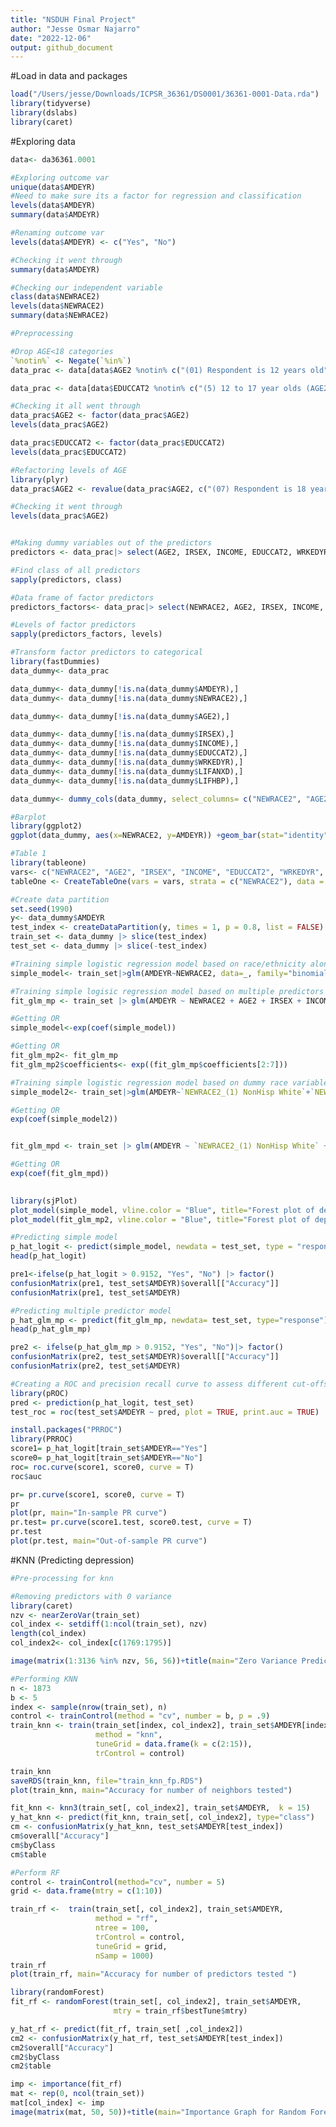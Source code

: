 ```yaml
---
title: "NSDUH Final Project"
author: "Jesse Osmar Najarro"
date: "2022-12-06"
output: github_document
---
```

#Load in data and packages 
```r
load("/Users/jesse/Downloads/ICPSR_36361/DS0001/36361-0001-Data.rda")
library(tidyverse)
library(dslabs)
library(caret)
```

#Exploring data
```r
data<- da36361.0001

#Exploring outcome var 
unique(data$AMDEYR)
#Need to make sure its a factor for regression and classification
levels(data$AMDEYR) 
summary(data$AMDEYR)

#Renaming outcome var 
levels(data$AMDEYR) <- c("Yes", "No")

#Checking it went through
summary(data$AMDEYR)

#Checking our independent variable
class(data$NEWRACE2)
levels(data$NEWRACE2)
summary(data$NEWRACE2)
```


```r
#Preprocessing 

#Drop AGE<18 categories
`%notin%` <- Negate(`%in%`)
data_prac <- data[data$AGE2 %notin% c("(01) Respondent is 12 years old", "(02) Respondent is 13 years old", "(03) Respondent is 14 years old", "(04) Respondent is 15 years old", "(05) Respondent is 16 years old", "(06) Respondent is 17 years old"), ]

data_prac <- data[data$EDUCCAT2 %notin% c("(5) 12 to 17 year olds (AGE2<=6)"), ]

#Checking it all went through
data_prac$AGE2 <- factor(data_prac$AGE2)
levels(data_prac$AGE2)

data_prac$EDUCCAT2 <- factor(data_prac$EDUCCAT2)
levels(data_prac$EDUCCAT2)

#Refactoring levels of AGE
library(plyr)
data_prac$AGE2 <- revalue(data_prac$AGE2, c("(07) Respondent is 18 years old" = "(1) Respondent is 18 years old", '(08) Respondent is 19 years old' = '(2) Respondent is 19 years old', '(09) Respondent is 20 years old' = '(3) Respondent is 20 years old', '(10) Respondent is 21 years old'='(4) Respondent is 21 years old', '(11) Respondent is 22 or 23 years old'='(5) Respondent is 22 or 23 years old', '(12) Respondent is 24 or 25 years old'='(6) Respondent is 24 or 25 years old', '(13) Respondent is between 26 and 29 years old'='(7) Respondent is between 26 and 29 years old', '(14) Respondent is between 30 and 34 years old' = '(8) Respondent is between 30 and 34 years old', '(15) Respondent is between 35 and 49 years old'= '(9) Respondent is between 35 and 49 years old', '(16) Respondent is between 50 and 64 years old'='(10) Respondent is between 50 and 64 years old', '(17) Respondent is 65 years old or older'= '(11) Respondent is 65 years old or older'))

#Checking it went through
levels(data_prac$AGE2)


#Making dummy variables out of the predictors 
predictors <- data_prac|> select(AGE2, IRSEX, INCOME, EDUCCAT2, WRKEDYR, ALCDAYS, CIG30USE, LIFANXD, LIFDIAB, LIFHBP)

#Find class of all predictors
sapply(predictors, class)

#Data frame of factor predictors 
predictors_factors<- data_prac|> select(NEWRACE2, AGE2, IRSEX, INCOME, EDUCCAT2, WRKEDYR, LIFANXD, LIFDIAB, LIFHBP)

#Levels of factor predictors 
sapply(predictors_factors, levels)

#Transform factor predictors to categorical 
library(fastDummies)
data_dummy<- data_prac

data_dummy<- data_dummy[!is.na(data_dummy$AMDEYR),]
data_dummy<- data_dummy[!is.na(data_dummy$NEWRACE2),]

data_dummy<- data_dummy[!is.na(data_dummy$AGE2),]

data_dummy<- data_dummy[!is.na(data_dummy$IRSEX),]
data_dummy<- data_dummy[!is.na(data_dummy$INCOME),]
data_dummy<- data_dummy[!is.na(data_dummy$EDUCCAT2),]
data_dummy<- data_dummy[!is.na(data_dummy$WRKEDYR),]
data_dummy<- data_dummy[!is.na(data_dummy$LIFANXD),]
data_dummy<- data_dummy[!is.na(data_dummy$LIFHBP),]

data_dummy<- dummy_cols(data_dummy, select_columns= c("NEWRACE2", "AGE2", "IRSEX", "INCOME", "EDUCCAT2", "WRKEDYR", "LIFANXD", "LIFDIAB", "LIFHBP"),ignore_na=TRUE)

#Barplot 
library(ggplot2)
ggplot(data_dummy, aes(x=NEWRACE2, y=AMDEYR)) +geom_bar(stat="identity", fill="red") + ggtitle("Bar plot of depression by race/ethnicity")+ theme(axis.text.x = element_text(angle = 25, vjust = 0.8, hjust=1))+ylab("Depression Count") + theme(axis.title.x = element_text(hjust=1)) +  theme(axis.text.y=element_blank()) 
```

```r
#Table 1 
library(tableone)
vars<- c("NEWRACE2", "AGE2", "IRSEX", "INCOME", "EDUCCAT2", "WRKEDYR", "LIFANXD", "LIFDIAB", "LIFHBP")
tableOne <- CreateTableOne(vars = vars, strata = c("NEWRACE2"), data = data_dummy)
```


```r
#Create data partition 
set.seed(1990)
y<- data_dummy$AMDEYR
test_index <- createDataPartition(y, times = 1, p = 0.8, list = FALSE)
train_set <- data_dummy |> slice(test_index)
test_set <- data_dummy |> slice(-test_index)
```


```r
#Training simple logistic regression model based on race/ethnicity alone 
simple_model<- train_set|>glm(AMDEYR~NEWRACE2, data=_, family="binomial")

#Training simple logisic regression model based on multiple predictors
fit_glm_mp <- train_set |> glm(AMDEYR ~ NEWRACE2 + AGE2 + IRSEX + INCOME + EDUCCAT2 + CIG30USE + ALCDAYS + LIFANXD + LIFDEPRS + LIFDIAB + LIFHBP, data=_, family = "binomial")

#Getting OR 
simple_model<-exp(coef(simple_model))

#Getting OR 
fit_glm_mp2<- fit_glm_mp
fit_glm_mp2$coefficients<- exp((fit_glm_mp$coefficients[2:7]))
```

```r
#Training simple logistic regression model based on dummy race variables 
simple_model2<- train_set|>glm(AMDEYR~`NEWRACE2_(1) NonHisp White`+`NEWRACE2_(2) NonHisp Black/Afr Am`+`NEWRACE2_(3) NonHisp Native Am/AK Native`+`NEWRACE2_(4) NonHisp Native HI/Other Pac Isl`+`NEWRACE2_(5) NonHisp Asian`+`NEWRACE2_(6) NonHisp more than one race`+`NEWRACE2_(7) Hispanic`, data=_, family="binomial")

#Getting OR 
exp(coef(simple_model2))


fit_glm_mpd <- train_set |> glm(AMDEYR ~ `NEWRACE2_(1) NonHisp White` + `NEWRACE2_(2) NonHisp Black/Afr Am`+ `NEWRACE2_(3) NonHisp Native Am/AK Native`+`NEWRACE2_(4) NonHisp Native HI/Other Pac Isl`+`NEWRACE2_(5) NonHisp Asian`+`NEWRACE2_(6) NonHisp more than one race`+`NEWRACE2_(7) Hispanic`+ `AGE2_(1) Respondent is 18 years old`+ `AGE2_(2) Respondent is 19 years old`+`AGE2_(3) Respondent is 20 years old`+`AGE2_(4) Respondent is 21 years old`+`AGE2_(5) Respondent is 22 or 23 years old`+`AGE2_(6) Respondent is 24 or 25 years old`+`AGE2_(7) Respondent is between 26 and 29 years old`+ `AGE2_(8) Respondent is between 30 and 34 years old`+`AGE2_(9) Respondent is between 35 and 49 years old`+ `AGE2_(10) Respondent is between 50 and 64 years old`+ `AGE2_(11) Respondent is 65 years old or older`+ IRSEX+ `INCOME_(1) Less than $20,000`+`INCOME_(2) $20,000 - $49,999`+`INCOME_(3) $50,000 - $74,999`+`INCOME_(4) $75,000 or More`+`EDUCCAT2_(1) Less than high school (IREDUC2<=7 and AGE2>=7)`+`EDUCCAT2_(2) High school graduate (IREDUC2=8 and AGE2>=7)`+`EDUCCAT2_(3) Some college (IREDUC2=9-10 and AGE2>=7)`+`EDUCCAT2_(4) College graduate (IREDUC2=11 and AGE2>=7)`+ CIG30USE+ALCDAYS+LIFANXD+ LIFDEPRS+LIFHBP+WRKEDYR, data=_, family="binomial")

#Getting OR 
exp(coef(fit_glm_mpd))
                                
```

```r
library(sjPlot)
plot_model(simple_model, vline.color = "Blue", title="Forest plot of depression according to race/ethnicity (unadjusted model)")
plot_model(fit_glm_mp2, vline.color = "Blue", title="Forest plot of depression according to race/ethnicity (fully-adjusted model)")
```
```r
#Predicting simple model 
p_hat_logit <- predict(simple_model, newdata = test_set, type = "response")
head(p_hat_logit)

pre1<-ifelse(p_hat_logit > 0.9152, "Yes", "No") |> factor()
confusionMatrix(pre1, test_set$AMDEYR)$overall[["Accuracy"]]
confusionMatrix(pre1, test_set$AMDEYR)

#Predicting multiple predictor model 
p_hat_glm_mp <- predict(fit_glm_mp, newdata= test_set, type="response")
head(p_hat_glm_mp)

pre2 <- ifelse(p_hat_glm_mp > 0.9152, "Yes", "No")|> factor()
confusionMatrix(pre2, test_set$AMDEYR)$overall[["Accuracy"]]
confusionMatrix(pre2, test_set$AMDEYR)
```

```r
#Creating a ROC and precision recall curve to assess different cut-offs 
library(pROC)
pred <- prediction(p_hat_logit, test_set)
test_roc = roc(test_set$AMDEYR ~ pred, plot = TRUE, print.auc = TRUE)

install.packages("PRROC")
library(PRROC)
score1= p_hat_logit[train_set$AMDEYR=="Yes"]
score0= p_hat_logit[train_set$AMDEYR=="No"]
roc= roc.curve(score1, score0, curve = T)
roc$auc

pr= pr.curve(score1, score0, curve = T)
pr
plot(pr, main="In-sample PR curve")
pr.test= pr.curve(score1.test, score0.test, curve = T)
pr.test
plot(pr.test, main="Out-of-sample PR curve")

```

#KNN (Predicting depression)

```r
#Pre-processing for knn 

#Removing predictors with 0 variance 
library(caret)
nzv <- nearZeroVar(train_set)
col_index <- setdiff(1:ncol(train_set), nzv)
length(col_index)
col_index2<- col_index[c(1769:1795)]

image(matrix(1:3136 %in% nzv, 56, 56))+title(main="Zero Variance Predictors")


```

```r
#Performing KNN 
n <- 1873
b <- 5
index <- sample(nrow(train_set), n)
control <- trainControl(method = "cv", number = b, p = .9)
train_knn <- train(train_set[index, col_index2], train_set$AMDEYR[index], 
                   method = "knn", 
                   tuneGrid = data.frame(k = c(2:15)),
                   trControl = control)

train_knn
saveRDS(train_knn, file="train_knn_fp.RDS")
plot(train_knn, main="Accuracy for number of neighbors tested")
```

```r
fit_knn <- knn3(train_set[, col_index2], train_set$AMDEYR,  k = 15)
y_hat_knn <- predict(fit_knn, train_set[, col_index2], type="class")
cm <- confusionMatrix(y_hat_knn, test_set$AMDEYR[test_index]) 
cm$overall["Accuracy"]
cm$byClass
cm$table
```

```r
#Perform RF 
control <- trainControl(method="cv", number = 5)
grid <- data.frame(mtry = c(1:10))

train_rf <-  train(train_set[, col_index2], train_set$AMDEYR, 
                   method = "rf", 
                   ntree = 100,
                   trControl = control,
                   tuneGrid = grid,
                   nSamp = 1000)
train_rf
plot(train_rf, main="Accuracy for number of predictors tested ")
```

```r
library(randomForest)
fit_rf <- randomForest(train_set[, col_index2], train_set$AMDEYR, 
                       mtry = train_rf$bestTune$mtry)

y_hat_rf <- predict(fit_rf, train_set[ ,col_index2])
cm2 <- confusionMatrix(y_hat_rf, test_set$AMDEYR[test_index])
cm2$overall["Accuracy"]
cm2$byClass
cm2$table
```

```r
imp <- importance(fit_rf)
mat <- rep(0, ncol(train_set))
mat[col_index] <- imp
image(matrix(mat, 50, 50))+title(main="Importance Graph for Random Forest")
```

